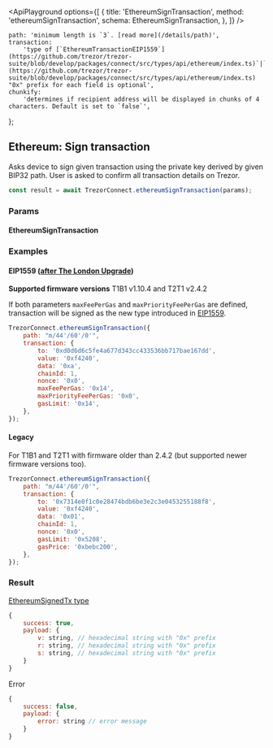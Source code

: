 


<ApiPlayground
    options={[
        {
            title: 'EthereumSignTransaction',
            method: 'ethereumSignTransaction',
            schema: EthereumSignTransaction,
        },
    ]}
/>

    path: 'minimum length is `3`. [read more](/details/path)',
    transaction:
        'type of [`EthereumTransactionEIP1559`](https://github.com/trezor/trezor-suite/blob/develop/packages/connect/src/types/api/ethereum/index.ts)`|`[`EthereumSignTransaction`](https://github.com/trezor/trezor-suite/blob/develop/packages/connect/src/types/api/ethereum/index.ts) "0x" prefix for each field is optional',
    chunkify:
        'determines if recipient address will be displayed in chunks of 4 characters. Default is set to `false`',
};

## Ethereum: Sign transaction

Asks device to sign given transaction using the private key derived by given BIP32 path. User is asked to confirm all transaction
details on Trezor.

```javascript
const result = await TrezorConnect.ethereumSignTransaction(params);
```

### Params

<CommonParamsLink />

#### EthereumSignTransaction

<ParamsTable schema={EthereumSignTransaction} descriptions={paramDescriptions} />

### Examples

#### EIP1559 ([after The London Upgrade](https://ethereum.org/en/developers/docs/gas/#post-london))

<Callout type="warning">**Supported firmware versions** T1B1 v1.10.4 and T2T1 v2.4.2</Callout>

If both parameters `maxFeePerGas` and `maxPriorityFeePerGas` are defined, transaction will be signed as the new type introduced in [EIP1559](https://github.com/ethereum/EIPs/blob/master/EIPS/eip-1559.md).

```javascript
TrezorConnect.ethereumSignTransaction({
    path: "m/44'/60'/0'",
    transaction: {
        to: '0xd0d6d6c5fe4a677d343cc433536bb717bae167dd',
        value: '0xf4240',
        data: '0xa',
        chainId: 1,
        nonce: '0x0',
        maxFeePerGas: '0x14',
        maxPriorityFeePerGas: '0x0',
        gasLimit: '0x14',
    },
});
```

#### Legacy

For T1B1 and T2T1 with firmware older than 2.4.2 (but supported newer firmware versions too).

```javascript
TrezorConnect.ethereumSignTransaction({
    path: "m/44'/60'/0'",
    transaction: {
        to: '0x7314e0f1c0e28474bdb6be3e2c3e0453255188f8',
        value: '0xf4240',
        data: '0x01',
        chainId: 1,
        nonce: '0x0',
        gasLimit: '0x5208',
        gasPrice: '0xbebc200',
    },
});
```

### Result

[EthereumSignedTx type](https://github.com/trezor/trezor-suite/blob/develop/packages/connect/src/types/api/ethereum/index.ts)

```javascript
{
    success: true,
    payload: {
        v: string, // hexadecimal string with "0x" prefix
        r: string, // hexadecimal string with "0x" prefix
        s: string, // hexadecimal string with "0x" prefix
    }
}
```

Error

```javascript
{
    success: false,
    payload: {
        error: string // error message
    }
}
```

